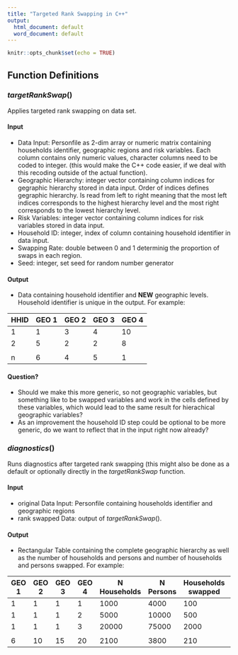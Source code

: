 ```yaml
---
title: "Targeted Rank Swapping in C++"
output:
  html_document: default
  word_document: default
---
```


```r
knitr::opts_chunk$set(echo = TRUE)
```

## Function Definitions

### *targetRankSwap*()
Applies targeted rank swapping on data set.


#### Input
+ Data Input: Personfile as 2-dim array or numeric matrix containing households identifier, geographic regions and risk variables. Each column contains only numeric values, character columns need to be coded to integer. (this would make the C++ code easier, if we deal with this recoding outside of the actual function).
+ Geographic Hierarchy: integer vector containing column indices for gegraphic hierarchy stored in data input. Order of indices defines gegraphic hierarchy. Is read from left to right meaning that the most left indices corresponds to the highest hierarchy level and the most right corresponds to the lowest hierarchy level.
+ Risk Variables: integer vector containing column indices for risk variables stored in data input. 
+ Household ID: integer, index of column containing household identifier in data input.
+ Swapping Rate: double between 0 and 1 determinig the proportion of swaps in each region.
+ Seed: integer, set seed for random number generator

#### Output
+ Data containing household identifier and **NEW** geographic levels. Household identifier is unique in the output.
For example:

| HHID | GEO 1 | GEO 2 | GEO 3 | GEO 4 |
|------|-------|-------|-------|-------|
|  1   |  1    |  3    |  4   | 10    |
|  2   |  5    |  2    |  2   | 8     |
|      |       |       |      |       | 
|  n   |  6    |  4     |  5   |  1    |

#### Question?
 + Should we make this more generic, so not geographic variables, but something like to be swapped variables and work in the cells defined by these variables, which would lead to the same result for hierachical geographic variables?
 + As an improvement the household ID step could be optional to be more generic, do we want to reflect that in the input right now already?


### *diagnostics*()
Runs diagnostics after targeted rank swapping (this might also be done as a default or optionally directly in the *targetRankSwap* function.

#### Input
+ original Data Input: Personfile containing households identifier and geographic regions
+ rank swapped Data: output of *targetRankSwap*().

#### Output
+ Rectangular Table containing the complete geographic hierarchy as well as the number of households and persons and number of households and persons swapped.
For example:

| GEO 1 | GEO 2 | GEO 3 | GEO 4 | N Households | N Persons | Households swapped | Persons swapped|
|-------|-------|-------|-------|--------------|-----------|--------------------|----------------|
|  1    |  1     |  1   | 1    |   1000         |  4000     |   100             |  380           |
|  1    |  1     |  1   | 2     |  5000         | 10000     |  500              | 1200          |
|  1    |  1     |  1   | 3     |  20000        |  75000    |  2000             | 6200          |
|       |        |      |       |               |           |                   |                 |
|  6    |  10     |  15   |  20 |   2100       |      3800 |      210           |   350          |
